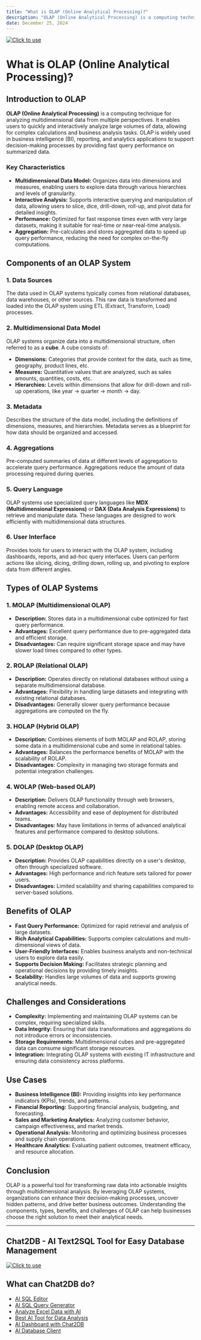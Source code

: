 ```yaml
---
title: "What is OLAP (Online Analytical Processing)?"
description: "OLAP (Online Analytical Processing) is a computing technique for analyzing multidimensional data from multiple perspectives."
date: December 25, 2024
---
```

[![Click to use](/image/blog/bg/chat2db1.png)](https://app.chat2db.ai/)
# What is OLAP (Online Analytical Processing)?

## Introduction to OLAP

**OLAP (Online Analytical Processing)** is a computing technique for analyzing multidimensional data from multiple perspectives. It enables users to quickly and interactively analyze large volumes of data, allowing for complex calculations and business analysis tasks. OLAP is widely used in business intelligence (BI), reporting, and analytics applications to support decision-making processes by providing fast query performance on summarized data.

### Key Characteristics

- **Multidimensional Data Model:** Organizes data into dimensions and measures, enabling users to explore data through various hierarchies and levels of granularity.
- **Interactive Analysis:** Supports interactive querying and manipulation of data, allowing users to slice, dice, drill-down, roll-up, and pivot data for detailed insights.
- **Performance:** Optimized for fast response times even with very large datasets, making it suitable for real-time or near-real-time analysis.
- **Aggregation:** Pre-calculates and stores aggregated data to speed up query performance, reducing the need for complex on-the-fly computations.

## Components of an OLAP System

### 1. **Data Sources**

The data used in OLAP systems typically comes from relational databases, data warehouses, or other sources. This raw data is transformed and loaded into the OLAP system using ETL (Extract, Transform, Load) processes.

### 2. **Multidimensional Data Model**

OLAP systems organize data into a multidimensional structure, often referred to as a **cube**. A cube consists of:

- **Dimensions:** Categories that provide context for the data, such as time, geography, product lines, etc.
- **Measures:** Quantitative values that are analyzed, such as sales amounts, quantities, costs, etc.
- **Hierarchies:** Levels within dimensions that allow for drill-down and roll-up operations, like year → quarter → month → day.

### 3. **Metadata**

Describes the structure of the data model, including the definitions of dimensions, measures, and hierarchies. Metadata serves as a blueprint for how data should be organized and accessed.

### 4. **Aggregations**

Pre-computed summaries of data at different levels of aggregation to accelerate query performance. Aggregations reduce the amount of data processing required during queries.

### 5. **Query Language**

OLAP systems use specialized query languages like **MDX (Multidimensional Expressions)** or **DAX (Data Analysis Expressions)** to retrieve and manipulate data. These languages are designed to work efficiently with multidimensional data structures.

### 6. **User Interface**

Provides tools for users to interact with the OLAP system, including dashboards, reports, and ad-hoc query interfaces. Users can perform actions like slicing, dicing, drilling down, rolling up, and pivoting to explore data from different angles.

## Types of OLAP Systems

### 1. **MOLAP (Multidimensional OLAP)**

- **Description:** Stores data in a multidimensional cube optimized for fast query performance.
- **Advantages:** Excellent query performance due to pre-aggregated data and efficient storage.
- **Disadvantages:** Can require significant storage space and may have slower load times compared to other types.

### 2. **ROLAP (Relational OLAP)**

- **Description:** Operates directly on relational databases without using a separate multidimensional database.
- **Advantages:** Flexibility in handling large datasets and integrating with existing relational databases.
- **Disadvantages:** Generally slower query performance because aggregations are computed on the fly.

### 3. **HOLAP (Hybrid OLAP)**

- **Description:** Combines elements of both MOLAP and ROLAP, storing some data in a multidimensional cube and some in relational tables.
- **Advantages:** Balances the performance benefits of MOLAP with the scalability of ROLAP.
- **Disadvantages:** Complexity in managing two storage formats and potential integration challenges.

### 4. **WOLAP (Web-based OLAP)**

- **Description:** Delivers OLAP functionality through web browsers, enabling remote access and collaboration.
- **Advantages:** Accessibility and ease of deployment for distributed teams.
- **Disadvantages:** May have limitations in terms of advanced analytical features and performance compared to desktop solutions.

### 5. **DOLAP (Desktop OLAP)**

- **Description:** Provides OLAP capabilities directly on a user's desktop, often through specialized software.
- **Advantages:** High performance and rich feature sets tailored for power users.
- **Disadvantages:** Limited scalability and sharing capabilities compared to server-based solutions.

## Benefits of OLAP

- **Fast Query Performance:** Optimized for rapid retrieval and analysis of large datasets.
- **Rich Analytical Capabilities:** Supports complex calculations and multi-dimensional views of data.
- **User-Friendly Interfaces:** Enables business analysts and non-technical users to explore data easily.
- **Supports Decision Making:** Facilitates strategic planning and operational decisions by providing timely insights.
- **Scalability:** Handles large volumes of data and supports growing analytical needs.

## Challenges and Considerations

- **Complexity:** Implementing and maintaining OLAP systems can be complex, requiring specialized skills.
- **Data Integrity:** Ensuring that data transformations and aggregations do not introduce errors or inconsistencies.
- **Storage Requirements:** Multidimensional cubes and pre-aggregated data can consume significant storage resources.
- **Integration:** Integrating OLAP systems with existing IT infrastructure and ensuring data consistency across platforms.

## Use Cases

- **Business Intelligence (BI):** Providing insights into key performance indicators (KPIs), trends, and patterns.
- **Financial Reporting:** Supporting financial analysis, budgeting, and forecasting.
- **Sales and Marketing Analytics:** Analyzing customer behavior, campaign effectiveness, and market trends.
- **Operational Analysis:** Monitoring and optimizing business processes and supply chain operations.
- **Healthcare Analytics:** Evaluating patient outcomes, treatment efficacy, and resource allocation.

## Conclusion

OLAP is a powerful tool for transforming raw data into actionable insights through multidimensional analysis. By leveraging OLAP systems, organizations can enhance their decision-making processes, uncover hidden patterns, and drive better business outcomes. Understanding the components, types, benefits, and challenges of OLAP can help businesses choose the right solution to meet their analytical needs.

---

## Chat2DB - AI Text2SQL Tool for Easy Database Management

[![Click to use](/image/blog/chat2db.png)](https://app.chat2db.ai/)

## What can Chat2DB do?

- [AI SQL Editor](https://chat2db.ai/feature/AI%20SQL%20Editor)
- [AI SQL Query Generator](https://chat2db.ai/feature/AI%20SQL%20Query%20Generator)
- [Analyze Excel Data with AI](https://chat2db.ai/feature/Analyze%20Excel%20Data%20with%20AI)
- [Best AI Tool for Data Analysis](https://chat2db.ai/feature/Best%20AI%20Tool%20for%20Data%20Analysis)
- [AI Dashboard with Chat2DB](https://chat2db.ai/feature/AI%20Dashboard%20with%20Chat2DB)
- [AI Database Client](https://chat2db.ai/feature/AI%20Database%20Client)
